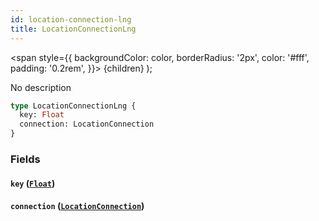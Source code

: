```yaml
---
id: location-connection-lng
title: LocationConnectionLng
---
```


<span
style={{
      backgroundColor: color,
      borderRadius: '2px',
      color: '#fff',
      padding: '0.2rem',
    }}>
{children}
</span>
);

No description

```graphql
type LocationConnectionLng {
  key: Float
  connection: LocationConnection
}
```

### Fields

#### `key` ([`Float`](/v1/scalars/float))

#### `connection` ([`LocationConnection`](/v1/objects/location-connection))
